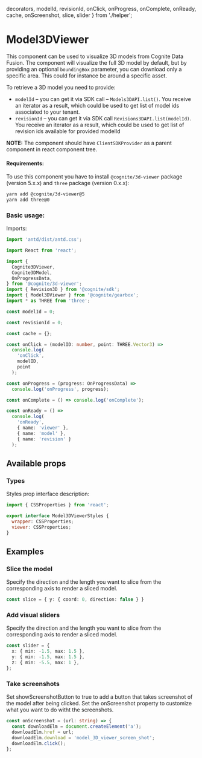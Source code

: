   decorators,
  modelId,
  revisionId,
  onClick,
  onProgress,
  onComplete,
  onReady,
  cache,
  onScreenshot,
  slice,
  slider
} from './helper';

<Meta title="Others/Model3DViewer" decorators={decorators} />

# Model3DViewer

This component can be used to visualize 3D models from Cognite Data Fusion.
The component will visualize the full 3D model by default, but by providing an optional `boundingBox` parameter, you can download only a specific area. This could for instance be around a specific asset.

To retrieve a 3D model you need to provide:

- `modelId` – you can get it via SDK call – `Models3DAPI.list()`. You receive an iterator as a result, which could be used to get list of model ids associated to your tenant.
- `revisionId` – you can get it via SDK call `Revisions3DAPI.list(modelId)`. You receive an iterator as a result, which could be used to get list of revision ids available for provided modelId

**NOTE:** The component should have `ClientSDKProvider` as a parent component in react component tree.

#### Requirements:

To use this component you have to install `@cognite/3d-viewer` package (version 5.x.x) and `three` package (version 0.x.x):

```bash
yarn add @cognite/3d-viewer@5
yarn add three@0
```

### Basic usage:

Imports:

```typescript
import 'antd/dist/antd.css';

import React from 'react';

import {
  Cognite3DViewer,
  Cognite3DModel,
  OnProgressData,
} from '@cognite/3d-viewer';
import { Revision3D } from '@cognite/sdk';
import { Model3DViewer } from '@cognite/gearbox';
import * as THREE from 'three';

const modelId = 0;

const revisionId = 0;

const cache = {};

const onClick = (modelID: number, point: THREE.Vector3) =>
  console.log(
    'onClick',
    modelID,
    point
  );

const onProgress = (progress: OnProgressData) =>
  console.log('onProgress', progress);

const onComplete = () => console.log('onComplete');

const onReady = () =>
  console.log(
    'onReady',
    { name: 'viewer' },
    { name: 'model' },
    { name: 'revision' }
  );

```

<Preview>
  <Story name="Basic usage">
    <Model3DViewer
      modelId={modelId}
      revisionId={revisionId}
      onClick={onClick}
      onProgress={onProgress}
      onComplete={onComplete}
      onReady={onReady}
      cache={cache}
    />
  </Story>
</Preview>

## Available props

<Props of={Model3DViewer} />

### Types

Styles prop interface description:

``` jsx
import { CSSProperties } from 'react';

export interface Model3DViewerStyles {
  wrapper: CSSProperties;
  viewer: CSSProperties;
}
```

## Examples

### Slice the model

Specify the direction and the length you want to slice from the corresponding axis to render
a sliced model.

```typescript
const slice = { y: { coord: 0, direction: false } }
```

<Preview>
  <Story name="Slice the model">
    <Model3DViewer
      modelId={modelId}
      revisionId={revisionId}
      slice={slice}
    />
  </Story>
</Preview>


### Add visual sliders

Specify the direction and the length you want to slice from the corresponding axis to render
a sliced model.

```typescript
const slider = {
  x: { min: -1.5, max: 1.5 },
  y: { min: -1.5, max: 1.5 },
  z: { min: -5.5, max: 1 },
};
```

<Preview>
  <Story name="Add visual sliders">
    <Model3DViewer
      modelId={modelId}
      revisionId={revisionId}
      slider={slider}
    />
  </Story>
</Preview>

### Take screenshots

Set showScreenshotButton to true to add a button that takes screenshot of the model after being clicked.
Set the onScreenshot property to customize what you want to do witht the screenshots.

```typescript
const onScreenshot = (url: string) => {
  const downloadElm = document.createElement('a');
  downloadElm.href = url;
  downloadElm.download = 'model_3D_viewer_screen_shot';
  downloadElm.click();
};
```

<Preview>
  <Story name="Take screenshots">
    <Model3DViewer
      modelId={modelId}
      revisionId={revisionId}
      showScreenshotButton={true}
      onScreenshot={onScreenshot}
    />
  </Story>
</Preview>
